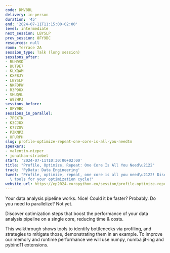 ```yaml
---
code: DMV8BL
delivery: in-person
duration: '45'
end: '2024-07-11T11:15:00+02:00'
level: intermediate
next_session: LBYSLP
prev_session: 8FY9BC
resources: null
room: Terrace 2A
session_type: Talk (long session)
sessions_after:
- BUH9SD
- BUT9E7
- KLXQAM
- KXF8JY
- LBYSLP
- NKFDPW
- R3P9UX
- SHUQ9L
- W97HPJ
sessions_before:
- 8FY9BC
sessions_in_parallel:
- 7PEXTK
- K3CJUX
- K77Z8V
- PZKNPZ
- UFURPH
slug: profile-optimize-repeat-one-core-is-all-you-needtm
speakers:
- valentin-nieper
- jonathan-striebel
start: '2024-07-11T10:30:00+02:00'
title: "Profile, Optimize, Repeat: One Core Is All You Need\u2122"
track: 'PyData: Data Engineering'
tweet: "Profile, optimize, repeat, one core is all you need\u2122! Discover handy\
  \ tools for your optimization cycle!"
website_url: https://ep2024.europython.eu/session/profile-optimize-repeat-one-core-is-all-you-needtm
---
```


Your data analysis pipeline works. Nice!
Could it be faster? Probably.
Do you need to parallelize? Not yet.

Discover optimization steps that boost the performance of your data analysis pipeline on a single core, reducing time & costs.

This walkthrough shows tools to identify bottlenecks via profiling, and strategies to mitigate those, demonstrating them in an example. To improve our memory and runtime performance we will use numpy, numba jit-ing and pybind11 extensions.
